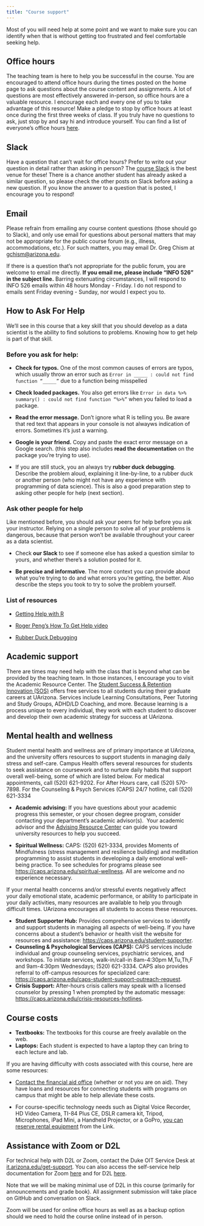 ```yaml
---
title: "Course support"
---
```


Most of you will need help at some point and we want to make sure you can identify when that is without getting too frustrated and feel comfortable seeking help.

## Office hours

The teaching team is here to help you be successful in the course. You are encouraged to attend office hours during the times posted on the home page to ask questions about the course content and assignments. A lot of questions are most effectively answered in-person, so office hours are a valuable resource. I encourage each and every one of you to take advantage of this resource! Make a pledge to stop by office hours at least once during the first three weeks of class. If you truly have no questions to ask, just stop by and say hi and introduce yourself. You can find a list of everyone's office hours [here](/course-team.html).

## Slack

Have a question that can't wait for office hours? Prefer to write out your question in detail rather than asking in person? The [course Slack](https://info526summer2024.slack.com/) is the best venue for these! There is a chance another student has already asked a similar question, so please check the other posts on Slack before asking a new question. If you know the answer to a question that is posted, I encourage you to respond!

## Email

Please refrain from emailing any course content questions (those should go to Slack), and only use email for questions about personal matters that may not be appropriate for the public course forum (e.g., illness, accommodations, etc.). For such matters, you may email Dr. Greg Chism at [gchism\@arizona.edu](#0).

If there is a question that's not appropriate for the public forum, you are welcome to email me directly. **If you email me, please include "INFO 526" in the subject line.** Barring extenuating circumstances, I will respond to INFO 526 emails within 48 hours Monday - Friday. I do not respond to emails sent Friday evening - Sunday, nor would I expect you to.

## How to Ask For Help

We'll see in this course that a key skill that you should develop as a data scientist is the ability to find solutions to problems. Knowing how to get help is part of that skill.

### Before you ask for help:

-   **Check for typos.** One of the most common causes of errors are typos, which usually throw an error such as `Error in _____ : could not find function “_____”` due to a function being misspelled

-   **Check loaded packages.** You also get errors like `Error in data %>% summary() : could not find function “%>%”` when you failed to load a package.

-   **Read the error message.** Don't ignore what R is telling you. Be aware that red text that appears in your console is not alwayws indication of errors. Sometimes it's just a warning.

-   **Google is your friend.** Copy and paste the exact error message on a Google search. (this step also includes **read the documentation** on the package you're trying to use).

-   If you are still stuck, you an always try **rubber duck debugging**. Describe the problem aloud, explaining it line-by-line, to a rubber duck or another person (who might not have any experience with programming of data science). This is also a good preparation step to asking other people for help (next section).

### Ask other people for help

Like mentioned before, you should ask your peers for help before you ask your instructor. Relying on a single person to solve all of your problems is dangerous, because that person won't be available throughout your career as a data scientist.

-   Check **our Slack** to see if someone else has asked a question similar to yours, and whether there's a solution posted for it.

-   **Be precise and informative**. The more context you can provide about what you're trying to do and what errors you're getting, the better. Also describe the steps you took to try to solve the problem yourself.

### List of resources

-   [Getting Help with R](https://www.r-project.org/help.html)

-   [Roger Peng's How To Get Help video](https://www.youtube.com/watch?v=ZFaWxxzouCY&feature=youtu.be)

-   [Rubber Duck Debugging](https://rubberduckdebugging.com/)

## Academic support

There are times may need help with the class that is beyond what can be provided by the teaching team. In those instances, I encourage you to visit the Academic Resource Center. The [Student Success & Retention Innovation (SOS)](https://sos.arizona.edu/) offers free services to all students during their graduate careers at UArizona. Services include Learning Consultations, Peer Tutoring and Study Groups, ADHD/LD Coaching, and more. Because learning is a process unique to every individual, they work with each student to discover and develop their own academic strategy for success at UArizona.

## Mental health and wellness

Student mental health and wellness are of primary importance at UArizona, and the university offers resources to support students in managing daily stress and self-care. Campus Health offers several resources for students to seek assistance on coursework and to nurture daily habits that support overall well-being, some of which are listed below. For medical appointments, call (520) 621-9202. For After Hours care, call (520) 570-7898. For the Counseling & Psych Services (CAPS) 24/7 hotline, call (520) 621-3334

-   **Academic advising:** If you have questions about your academic progress this semester, or your chosen degree program, consider contacting your department's academic advisor(s).  Your academic advisor and the [Advising Resource Center](https://advising.arizona.edu/) can guide you toward university resources to help you succeed.

-   **Spiritual Wellness:** CAPS: (520) 621-3334, provides Moments of Mindfulness (stress management and resilience building) and meditation programming to assist students in developing a daily emotional well-being practice. To see schedules for programs please see <https://caps.arizona.edu/spiritual-wellness>. All are welcome and no experience necessary.

If your mental health concerns and/or stressful events negatively affect your daily emotional state, academic performance, or ability to participate in your daily activities, many resources are available to help you through difficult times. UArizona encourages all students to access these resources.

-   **Student Supporter Hub:** Provides comprehensive services to identify and support students in managing all aspects of well-being. If you have concerns about a student's behavior or health visit the website for resources and assistance: <https://caps.arizona.edu/student-supporter>.
-   **Counseling & Psychological Services (CAPS):** CAPS services include individual and group counseling services, psychiatric services, and workshops. To initiate services, walk-in/call-in 8am-4:30pm M,Tu,Th,F and 9am-4:30pm Wednesdays; (520) 621-3334. CAPS also provides referral to off-campus resources for specialized care: <https://caps.arizona.edu/caps-student-support-outreach-request>.
-   **Crisis Support:** After-hours crisis callers may speak with a licensed counselor by pressing 1 when prompted by the automatic message: <https://caps.arizona.edu/crisis-resources-hotlines>.

## Course costs

-   **Textbooks:** The textbooks for this course are freely available on the web.
-   **Laptops:** Each student is expected to have a laptop they can bring to each lecture and lab.

If you are having difficulty with costs associated with this course, here are some resources:

-   [Contact the financial aid office](https://financialaid.arizona.edu/ "https://financialaid.arizona.edu/") (whether or not you are on aid). They have loans and resources for connecting students with programs on campus that might be able to help alleviate these costs.

-   For course-specific technology needs such as Digital Voice Recorder, HD Video Camera, TI-84 Plus CE, DSLR camera kit, Tripod, Microphones, iPad Mini, a Handheld Projector, or a GoPro, [you can reserve rental equipment](https://lib.arizona.edu/borrow/tech) from the Link.

## **Assistance with Zoom or D2L**

For technical help with D2L or Zoom, contact the Duke OIT Service Desk at [it.arizona.edu/get-support](https://it.arizona.edu/get-support). You can also access the self-service help documentation for Zoom [here](https://oit.duke.edu/help/articles/kb0029318) and for D2L [here](https://help.d2l.arizona.edu/).

Note that we will be making minimal use of D2L in this course (primarily for announcements and grade book). All assignment submission will take place on GitHub and conversation on Slack.

Zoom will be used for online office hours as well as as a backup option should we need to hold the course online instead of in person.
